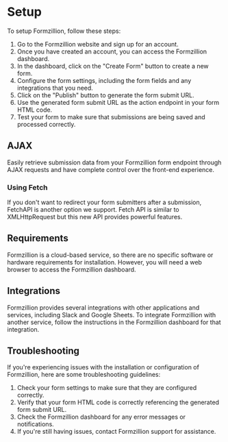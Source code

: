 # Setup

To setup Formzillion, follow these steps:

1. Go to the Formzillion website and sign up for an account.
2. Once you have created an account, you can access the Formzillion dashboard.
3. In the dashboard, click on the "Create Form" button to create a new form.
4. Configure the form settings, including the form fields and any integrations that you need.
5. Click on the "Publish" button to generate the form submit URL.
6. Use the generated form submit URL as the action endpoint in your form HTML code.
7. Test your form to make sure that submissions are being saved and processed correctly.

## AJAX

Easily retrieve submission data from your Formzillion form endpoint through AJAX requests and have complete control over the front-end experience.

### Using Fetch

If you don't want to redirect your form submitters after a submission, FetchAPI is another option we support. Fetch API is similar to XMLHttpRequest but this new API provides powerful features.

## Requirements

Formzillion is a cloud-based service, so there are no specific software or hardware requirements for installation. However, you will need a web browser to access the Formzillion dashboard.

## Integrations

Formzillion provides several integrations with other applications and services, including Slack and Google Sheets. To integrate Formzillion with another service, follow the instructions in the Formzillion dashboard for that integration.

## Troubleshooting

If you're experiencing issues with the installation or configuration of Formzillion, here are some troubleshooting guidelines:

1. Check your form settings to make sure that they are configured correctly.
2. Verify that your form HTML code is correctly referencing the generated form submit URL.
3. Check the Formzillion dashboard for any error messages or notifications.
4. If you're still having issues, contact Formzillion support for assistance.
